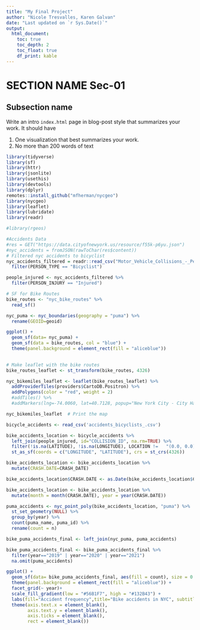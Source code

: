 ```yaml
---
title: "My Final Project"
author: "Nicole Tresvalles, Karen Galvan"
date: "Last updated on `r Sys.Date()`"
output:
  html_document:
    toc: true
    toc_depth: 2
    toc_float: true
    df_print: kable
---
```


<!--
Comments in HTML are like this! 
-->

# SECTION NAME Sec-01

## Subsection name 

Write an intro `index.html` page in blog-post style that summarizes your work. It should have

1. One visualization that best summarizes your work.
1. No more than 200 words of text

```r
library(tidyverse)
library(sf)
library(httr)
library(jsonlite)
library(usethis)
library(devtools)
library(dplyr)
remotes::install_github("mfherman/nycgeo")
library(nycgeo)
library(leaflet)
library(lubridate)
library(readr)

#library(rgeos)
```

```r
#Accidents Data
#res = GET("https://data.cityofnewyork.us/resource/f55k-p6yu.json")
#nyc_accidents = fromJSON(rawToChar(res$content))
# Filtered nyc accidents to bicyclist
nyc_accidents_filtered = readr::read_csv("Motor_Vehicle_Collisions_-_Person.csv") %>% 
  filter(PERSON_TYPE == "Bicyclist")

people_injured <- nyc_accidents_filtered %>% 
  filter(PERSON_INJURY == "Injured") 

# SF for Bike Routes
bike_routes <- "nyc_bike_routes" %>% 
  read_sf()

nyc_puma <- nyc_boundaries(geography = "puma") %>%
  rename(GEOID=geoid)

ggplot() +
  geom_sf(data= nyc_puma) +
  geom_sf(data = bike_routes, col = "blue") +
  theme(panel.background = element_rect(fill = "aliceblue"))
  
```


```r
# Make leaflet with the bike routes
bike_routes_leaflet <- st_transform(bike_routes, 4326)

nyc_bikemiles_leaflet <- leaflet(bike_routes_leaflet) %>%
  addProviderTiles(providers$CartoDB.Positron) %>% 
  addPolygons(color = "red", weight = 2) 
  #addTiles() %>%
  #addMarkers(lng=-74.0060, lat=40.7128, popup="New York City - City Hall") %>% 

nyc_bikemiles_leaflet  # Print the map
```

```r

bicycle_accidents <- read_csv('accidents_bicyclists_.csv')

bike_accidents_location <- bicycle_accidents %>% 
  left_join(people_injured, id="COLLISION_ID", na.rm=TRUE) %>% 
  filter(!is.na(LATITUDE), !is.na(LONGITUDE), LOCATION !=	"(0.0, 0.0)") %>% 
  st_as_sf(coords = c("LONGITUDE", "LATITUDE"), crs = st_crs(4326))

bike_accidents_location <- bike_accidents_location %>% 
  mutate(CRASH.DATE=CRASH_DATE) 

bike_accidents_location$CRASH.DATE <- as.Date(bike_accidents_location$CRASH.DATE, format = '%m/%d/%Y')

bike_accidents_location <- bike_accidents_location %>% 
  mutate(month = month(CRASH.DATE), year = year(CRASH.DATE))

puma_accidents <- nyc_point_poly(bike_accidents_location, "puma") %>%
  st_set_geometry(NULL) %>%
  group_by(year) %>%
  count(puma_name, puma_id) %>%
  rename(count = n)

bike_puma_accidents_final <- left_join(nyc_puma, puma_accidents)

bike_puma_accidents_final <- bike_puma_accidents_final %>% 
  filter(year=="2019" | year=="2020" | year=="2021")
  na.omit(puma_accidents)

ggplot() +
  geom_sf(data= bike_puma_accidents_final, aes(fill = count), size = 0.5) +
  theme(panel.background = element_rect(fill = "aliceblue")) +
  facet_grid(~ year)+ 
  scale_fill_gradient(low = "#56B1F7", high = "#132B43") +
  labs(fill="Accident frequency",title="Bike accidents in NYC", subtitle = "Organized by public use microdata areas") +
  theme(axis.text.x = element_blank(),
        axis.text.y = element_blank(),
        axis.ticks = element_blank(),
        rect = element_blank())
```
